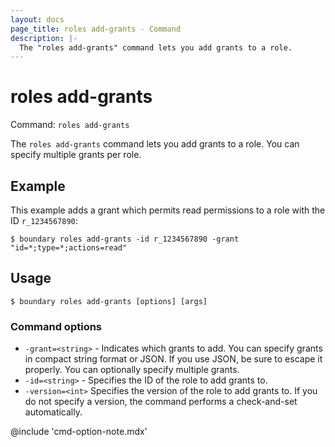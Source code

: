 ```yaml
---
layout: docs
page_title: roles add-grants - Command
description: |-
  The "roles add-grants" command lets you add grants to a role.
---
```


# roles add-grants

Command: `roles add-grants`

The `roles add-grants` command lets you add grants to a role.
You can specify multiple grants per role.

## Example

This example adds a grant which permits read permissions to a role with the ID `r_1234567890`:

```shell-session
$ boundary roles add-grants -id r_1234567890 -grant "id=*;type=*;actions=read"
```

## Usage

<CodeBlockConfig hideClipboard>

```shell-session
$ boundary roles add-grants [options] [args]
```

</CodeBlockConfig>

### Command options

- `-grant=<string>` - Indicates which grants to add.
You can specify grants in compact string format or JSON.
If you use JSON, be sure to escape it properly.
You can optionally specify multiple grants.
- `-id=<string>` - Specifies the ID of the role to add grants to.
- `-version=<int>` Specifies the version of the role to add grants to.
If you do not specify a version, the command performs a check-and-set automatically.

@include 'cmd-option-note.mdx'